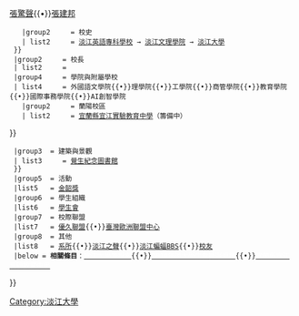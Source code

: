 {{Navbox
  |title      = [[淡江大學|<span style="color:white;">淡江大學</span>]]
  |liststyle  = background:#FFFFFF
  |titlestyle = background:#FF3333;color:#FFFFFF
  |abovestyle = background:#FF3333;color:#FFFFFF
  |belowstyle = background:#FF3333;color:#FFFFFF
  |groupstyle = background:#FF3333;color:#FFFFFF
  |evenstyle  = background:#FCEAFF
  |name       = 淡江大學
  |state      = {{{state|autocollapse}}}
  |above      = '''校長'''：[[葛煥昭|<span style="color:white;">葛煥昭</span>]]
  |group1  = 歷史
  | list1     = {{Navbox subgroup
    |groupstyle = background:#FF0000;font-weight:normal;color:#FFFFFF
    |liststyle  = background:#FFFFFF
    |evenstyle  = background:#FCEAFF
    |group1     = 創辦人
    | list1     = [[居正]]{{•}}[[鄒魯]]{{•}}[[張鳴 (臺灣)|張驚聲]]{{•}}[[張建邦]]
    |group2     = 校史
    | list2     = [[淡江英語專科學校]] → [[淡江文理學院]] → [[淡江大學]]
  }}
  |group2     = 校長
  | list2     = {{Navbox subgroup
    |groupstyle = background:#FF0000;font-weight:normal;color:#FFFFFF
    |liststyle  = background:#FFFFFF
    |evenstyle  = background:#FCEAFF
    |group1     = 淡江英語專科學校時期
    | list1     = [[張鳴 (臺灣)|張驚聲]] → [[張居瀛玖]] → [[居浩然]]
    |group2     = 淡江文理學院時期
    | list2     = [[陳維綸]] → [[張建邦]]
    |group3     = 淡江大學時期
    | list3     = [[張建邦]] → [[陳雅鴻]] → [[趙榮耀]] → [[林雲山]] → [[張紘炬]] → [[張家宜]] → [[葛煥昭]]
}}
  |group4     = 學院與附屬學校
  | list4     = {{Navbox subgroup
    |groupstyle = background:#FF0000;font-weight:normal;color:#FFFFFF
    |liststyle  = background:#FFFFFF
    |evenstyle  = background:#FCEAFF
    |group1     = 淡水校區
    | list1     = 文學院{{•}}外國語文學院{{•}}理學院{{•}}工學院{{•}}商管學院{{•}}教育學院{{•}}國際事務學院{{•}}AI創智學院
    |group2     = 蘭陽校區
    | list2     = [[宜蘭縣宜江實驗教育中學]]（籌備中）
}}
  |group3  = 建築與景觀
  | list3     = {{Navbox subgroup
    |groupstyle = background:#FF0000;font-weight:normal;color:#FFFFFF
    |liststyle  = background:#FFFFFF
    |evenstyle  = background:#FCEAFF
    |group1     = 淡水校區
    | list1     = [[淡江大學海事博物館|海事博物館]]{{•}}[[淡江大學覺生紀念圖書館|覺生紀念圖書館]]
  }}
  |group5  = 活動
  |list5   = [[金韶獎]]
  |group6  = 學生組織
  |list6   = [[淡江大學學生會|學生會]]
  |group7  = 校際聯盟
  |list7   = [[優久聯盟]]{{•}}[[臺灣歐洲聯盟中心]]
  |group8  = 其他
  |list8   = [[淡江大學系所列表|系所]]{{•}}[[淡江之聲]]{{•}}[[淡江蝙蝠BBS]]{{•}}[[淡江大學校友列表|校友]]
  |below = '''相關條目'''：[[宜江大學籌設案|<span style="color:white;">宜江大學籌設案</span>]]{{•}}[[2014年淡江大學學生會正副會長補選爭議|<span style="color:white;">2014年淡大學生會補選爭議</span>]]{{•}}[[宜蘭縣宜江實驗教育中學|<span style="color:white;">宜蘭縣宜江實驗教育中學</span>]]
}}<noinclude>
{{Documentation}}
[[Category:淡江大學]]
</noinclude>